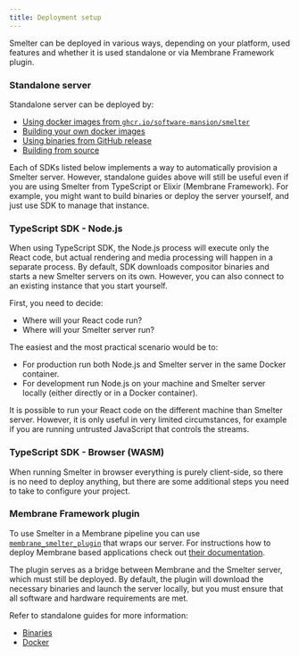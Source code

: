 ```yaml
---
title: Deployment setup
---
```


Smelter can be deployed in various ways, depending on your platform, used features and whether it is used standalone or via Membrane Framework plugin.

### Standalone server 

Standalone server can be deployed by:
- [Using docker images from `ghcr.io/software-mansion/smelter`](/deployment/variants/docker/#image-registry)
- [Building your own docker images](/deployment/variants/docker/#build-your-own-image)
- [Using binaries from GitHub release](/deployment/variants/binaries/#github-releases)
- [Building from source](/deployment/variants/binaries/#building-from-source)

Each of SDKs listed below implements a way to automatically provision a Smelter server. However, standalone guides
above will still be useful even if you are using Smelter from TypeScript or Elixir (Membrane Framework). For example,
you might want to build binaries or deploy the server yourself, and just use SDK to manage that instance.

### TypeScript SDK - Node.js 

When using TypeScript SDK, the Node.js process will execute only the React code, but actual
rendering and media processing will happen in a separate process. By default, SDK downloads
compositor binaries and starts a new Smelter servers on its own. However, you can also connect
to an existing instance that you start yourself.

First, you need to decide:
- Where will your React code run?
- Where will your Smelter server run?

The easiest and the most practical scenario would be to:
- For production run both Node.js and Smelter server in the same Docker container.
- For development run Node.js on your machine and Smelter server locally (either directly or in a Docker container).

<Aside>
It is possible to run your React code on the different machine than Smelter server. However,
it is only useful in very limited circumstances, for example if you are running untrusted 
JavaScript that controls the streams.
</Aside>

### TypeScript SDK - Browser (WASM)

When running Smelter in browser everything is purely client-side, so there is no need
to deploy anything, but there are some additional steps you need to take to configure
your project.

### Membrane Framework plugin

To use Smelter in a Membrane pipeline you can use [`membrane_smelter_plugin`](https://hexdocs.pm/membrane_smelter_plugin/readme.html)
that wraps our server. For instructions how to deploy Membrane based applications check out [their documentation](https://membrane.stream/learn).

The plugin serves as a bridge between Membrane and the Smelter server, which must still be deployed. By default, the plugin will
download the necessary binaries and launch the server locally, but you must ensure that all software and hardware requirements are met.

Refer to standalone guides for more information:
- [Binaries](/deployment/variants/binaries)
- [Docker](/deployment/variants/docker)


